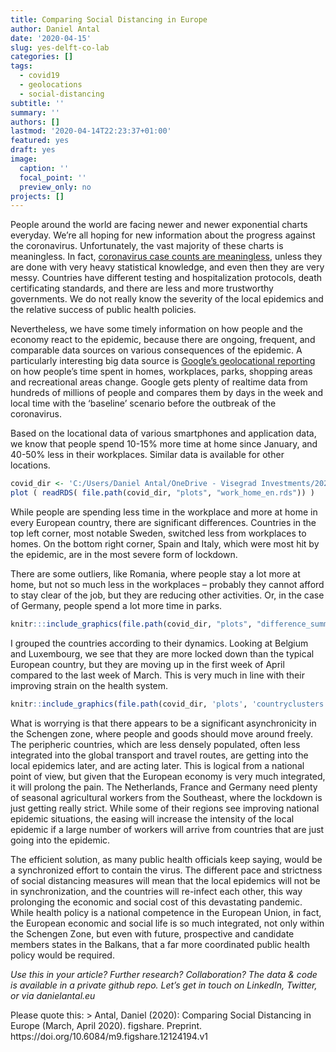 ```yaml
---
title: Comparing Social Distancing in Europe
author: Daniel Antal
date: '2020-04-15'
slug: yes-delft-co-lab
categories: []
tags:
  - covid19
  - geolocations
  - social-distancing
subtitle: ''
summary: ''
authors: []
lastmod: '2020-04-14T22:23:37+01:00'
featured: yes
draft: yes
image:
  caption: ''
  focal_point: ''
  preview_only: no
projects: []
---
```


People around the world are facing newer and newer exponential charts everyday. We’re all hoping for new information about the progress against the coronavirus. Unfortunately, the vast majority of these charts is meaningless. In fact, [coronavirus case counts are meaningless](https://fivethirtyeight.com/features/coronavirus-case-counts-are-meaningless/), unless they are done with very heavy statistical knowledge, and even then they are very messy. Countries have different testing and hospitalization protocols, death certificating standards, and there are less and more trustworthy governments. We do not really know the severity of the local epidemics and the relative success of public health policies.

Nevertheless, we have some timely information on how people and the economy react to the epidemic, because there are ongoing, frequent, and comparable data sources on various consequences of the epidemic.  A particularly interesting big data source is [Google’s geolocational reporting](https://www.blog.google/technology/health/covid-19-community-mobility-reports/) on how people’s time spent in homes, workplaces, parks, shopping areas and recreational areas change. Google gets plenty of realtime data from hundreds of millions of people and compares them by days in the week and local time with the ‘baseline’ scenario before the outbreak of the coronavirus.

Based on the locational data of various smartphones and application data, we know that people spend 10-15% more time at home since January, and 40-50% less in their workplaces.  Similar data is available for other locations. 

```r
covid_dir <- 'C:/Users/Daniel Antal/OneDrive - Visegrad Investments/2020 Projektek/covid19'
plot ( readRDS( file.path(covid_dir, "plots", "work_home_en.rds")) )
```

 
While people are spending less time in the workplace and more at home in every European country, there are significant differences.  Countries in the top left corner, most notable Sweden, switched less from workplaces to homes.  On the bottom right corner, Spain and Italy, which were most hit by the epidemic, are in the most severe form of lockdown.

There are some outliers, like Romania, where people stay a lot more at home, but not so much less in the workplaces – probably they cannot afford to stay clear of the job, but they are reducing other activities.  Or, in the case of Germany, people spend a lot more time in parks. 
 
\newpage
```r
knitr:::include_graphics(file.path(covid_dir, "plots", "difference_summary_en.jpg"))
```


I grouped the countries according to their dynamics.  Looking at Belgium and Luxembourg, we see that they are more locked down than the typical European country, but they are moving up in the first week of April compared to the last week of March. This is very much in line with their improving strain on the health system. 
 
```r
knitr::include_graphics(file.path(covid_dir, 'plots', 'countryclusters.jpg'))
```
 

What is worrying is that there appears to be a significant asynchronicity in the Schengen zone, where people and goods should move around freely.  The peripheric countries, which are less densely populated, often less integrated into the global transport and travel routes, are getting into the local epidemics later, and are acting later.  This is logical from a national point of view, but given that the European economy is very much integrated, it will prolong the pain.  The Netherlands, France and Germany need plenty of seasonal agricultural workers from the Southeast, where the lockdown is just getting really strict.  While some of their regions see improving national epidemic situations, the easing will increase the intensity of the local epidemic if a large number of workers will arrive from countries that are just going into the epidemic.

The efficient solution, as many public health officials keep saying, would be a synchronized effort to contain the virus.  The different pace and strictness of social distancing measures will mean that the local epidemics will not be in synchronization, and the countries will re-infect each other, this way prolonging the economic and social cost of this devastating pandemic.  While health policy is a national competence in the European Union, in fact, the European economic and social life is so much integrated, not only within the Schengen Zone, but even with future, prospective and candidate members states in the Balkans, that a far more coordinated public health policy would be required.

_Use this in your article? Further research? Collaboration? The data & code is available in a private github repo. Let's get in touch on LinkedIn, Twitter, or via danielantal.eu_

Please quote this:
> Antal, Daniel (2020): Comparing Social Distancing in Europe (March, April 2020). figshare. Preprint. https://doi.org/10.6084/m9.figshare.12124194.v1
